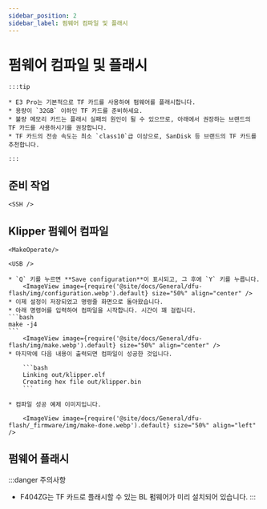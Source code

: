 ```yaml
---
sidebar_position: 2
sidebar_label: 펌웨어 컴파일 및 플래시
---
```







# 펌웨어 컴파일 및 플래시

    :::tip

    * E3 Pro는 기본적으로 TF 카드를 사용하여 펌웨어를 플래시합니다.
    * 용량이 `32GB` 이하인 TF 카드를 준비하세요.
    * 불량 메모리 카드는 플래시 실패의 원인이 될 수 있으므로, 아래에서 권장하는 브랜드의 TF 카드를 사용하시기를 권장합니다.
    * TF 카드의 전송 속도는 최소 `class10`급 이상으로, SanDisk 등 브랜드의 TF 카드를 추천합니다.

    :::



## 준비 작업

    <SSH />

## Klipper 펌웨어 컴파일

    <MakeOperate/>

    <USB />

    * `Q` 키를 누르면 **Save configuration**이 표시되고, 그 후에 `Y` 키를 누릅니다.
        <ImageView image={require('@site/docs/General/dfu-flash/img/configuration.webp').default} size="50%" align="center" />
    * 이제 설정이 저장되었고 명령줄 화면으로 돌아왔습니다.
    * 아래 명령어를 입력하여 컴파일을 시작합니다. 시간이 꽤 걸립니다.
    ```bash
    make -j4
    ```
        <ImageView image={require('@site/docs/General/dfu-flash/img/make.webp').default} size="50%" align="center" />
    * 마지막에 다음 내용이 출력되면 컴파일이 성공한 것입니다.

        ```bash
        Linking out/klipper.elf
        Creating hex file out/klipper.bin
        ```

    * 컴파일 성공 예제 이미지입니다.

        <ImageView image={require('@site/docs/General/dfu-flash/_firmware/img/make-done.webp').default} size="50%" align="left" />

## 펌웨어 플래시

:::danger 주의사항
* F404ZG는 TF 카드로 플래시할 수 있는 BL 펌웨어가 미리 설치되어 있습니다.
:::

    <TF />
